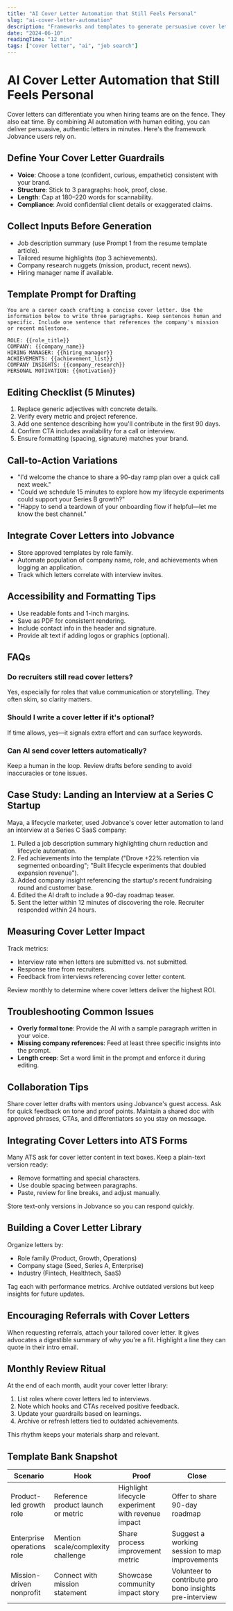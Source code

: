 ```yaml
---
title: "AI Cover Letter Automation that Still Feels Personal"
slug: "ai-cover-letter-automation"
description: "Frameworks and templates to generate persuasive cover letters in under 10 minutes without sounding like a bot."
date: "2024-06-10"
readingTime: "12 min"
tags: ["cover letter", "ai", "job search"]
---
```


# AI Cover Letter Automation that Still Feels Personal

Cover letters can differentiate you when hiring teams are on the fence. They also eat time. By combining AI automation with human editing, you can deliver persuasive, authentic letters in minutes. Here's the framework Jobvance users rely on.

## Define Your Cover Letter Guardrails

- **Voice**: Choose a tone (confident, curious, empathetic) consistent with your brand.
- **Structure**: Stick to 3 paragraphs: hook, proof, close.
- **Length**: Cap at 180–220 words for scannability.
- **Compliance**: Avoid confidential client details or exaggerated claims.

## Collect Inputs Before Generation

- Job description summary (use Prompt 1 from the resume template article).
- Tailored resume highlights (top 3 achievements).
- Company research nuggets (mission, product, recent news).
- Hiring manager name if available.

## Template Prompt for Drafting

```
You are a career coach crafting a concise cover letter. Use the information below to write three paragraphs. Keep sentences human and specific. Include one sentence that references the company's mission or recent milestone.

ROLE: {{role_title}}
COMPANY: {{company_name}}
HIRING MANAGER: {{hiring_manager}}
ACHIEVEMENTS: {{achievement_list}}
COMPANY INSIGHTS: {{company_research}}
PERSONAL MOTIVATION: {{motivation}}
```

## Editing Checklist (5 Minutes)

1. Replace generic adjectives with concrete details.
2. Verify every metric and project reference.
3. Add one sentence describing how you'll contribute in the first 90 days.
4. Confirm CTA includes availability for a call or interview.
5. Ensure formatting (spacing, signature) matches your brand.

## Call-to-Action Variations

- "I'd welcome the chance to share a 90-day ramp plan over a quick call next week."
- "Could we schedule 15 minutes to explore how my lifecycle experiments could support your Series B growth?"
- "Happy to send a teardown of your onboarding flow if helpful—let me know the best channel."

## Integrate Cover Letters into Jobvance

- Store approved templates by role family.
- Automate population of company name, role, and achievements when logging an application.
- Track which letters correlate with interview invites.

## Accessibility and Formatting Tips

- Use readable fonts and 1-inch margins.
- Save as PDF for consistent rendering.
- Include contact info in the header and signature.
- Provide alt text if adding logos or graphics (optional).

## FAQs

### Do recruiters still read cover letters?
Yes, especially for roles that value communication or storytelling. They often skim, so clarity matters.

### Should I write a cover letter if it's optional?
If time allows, yes—it signals extra effort and can surface keywords.

### Can AI send cover letters automatically?
Keep a human in the loop. Review drafts before sending to avoid inaccuracies or tone issues.

<script type="application/ld+json">
{
  "@context": "https://schema.org",
  "@type": "FAQPage",
  "mainEntity": [
    {
      "@type": "Question",
      "name": "Do recruiters still read cover letters?",
      "acceptedAnswer": {
        "@type": "Answer",
        "text": "Yes, especially for roles that value communication or storytelling."
      }
    },
    {
      "@type": "Question",
      "name": "Should I write a cover letter if it's optional?",
      "acceptedAnswer": {
        "@type": "Answer",
        "text": "If time allows, yes—it signals extra effort and can surface keywords."
      }
    },
    {
      "@type": "Question",
      "name": "Can AI send cover letters automatically?",
      "acceptedAnswer": {
        "@type": "Answer",
        "text": "Keep a human in the loop to avoid inaccuracies or tone issues."
      }
    }
  ]
}
</script>


## Case Study: Landing an Interview at a Series C Startup

Maya, a lifecycle marketer, used Jobvance's cover letter automation to land an interview at a Series C SaaS company:

1. Pulled a job description summary highlighting churn reduction and lifecycle automation.
2. Fed achievements into the template ("Drove +22% retention via segmented onboarding"; "Built lifecycle experiments that doubled expansion revenue").
3. Added company insight referencing the startup's recent fundraising round and customer base.
4. Edited the AI draft to include a 90-day roadmap teaser.
5. Sent the letter within 12 minutes of discovering the role. Recruiter responded within 24 hours.

## Measuring Cover Letter Impact

Track metrics:

- Interview rate when letters are submitted vs. not submitted.
- Response time from recruiters.
- Feedback from interviews referencing cover letter content.

Review monthly to determine where cover letters deliver the highest ROI.

## Troubleshooting Common Issues

- **Overly formal tone**: Provide the AI with a sample paragraph written in your voice.
- **Missing company references**: Feed at least three specific insights into the prompt.
- **Length creep**: Set a word limit in the prompt and enforce it during editing.

## Collaboration Tips

Share cover letter drafts with mentors using Jobvance's guest access. Ask for quick feedback on tone and proof points. Maintain a shared doc with approved phrases, CTAs, and differentiators so you stay on message.


## Integrating Cover Letters into ATS Forms

Many ATS ask for cover letter content in text boxes. Keep a plain-text version ready:

- Remove formatting and special characters.
- Use double spacing between paragraphs.
- Paste, review for line breaks, and adjust manually.

Store text-only versions in Jobvance so you can respond quickly.

## Building a Cover Letter Library

Organize letters by:

- Role family (Product, Growth, Operations)
- Company stage (Seed, Series A, Enterprise)
- Industry (Fintech, Healthtech, SaaS)

Tag each with performance metrics. Archive outdated versions but keep insights for future updates.

## Encouraging Referrals with Cover Letters

When requesting referrals, attach your tailored cover letter. It gives advocates a digestible summary of why you're a fit. Highlight a line they can quote in their intro email.


## Monthly Review Ritual

At the end of each month, audit your cover letter library:

1. List roles where cover letters led to interviews.
2. Note which hooks and CTAs received positive feedback.
3. Update your guardrails based on learnings.
4. Archive or refresh letters tied to outdated achievements.

This rhythm keeps your materials sharp and relevant.


## Template Bank Snapshot

| Scenario | Hook | Proof | Close |
| --- | --- | --- | --- |
| Product-led growth role | Reference product launch or metric | Highlight lifecycle experiment with revenue impact | Offer to share 90-day roadmap |
| Enterprise operations role | Mention scale/complexity challenge | Share process improvement metric | Suggest a working session to map improvements |
| Mission-driven nonprofit | Connect with mission statement | Showcase community impact story | Volunteer to contribute pro bono insights pre-interview |

